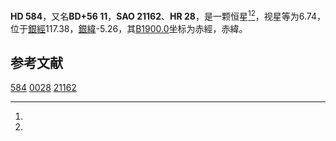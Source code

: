 {{Starbox begin
| name = HD 584
}}
{{Starbox observe
| epoch = [[J2000.0|J2000.0]]
| constell = {{星座名待查}}<ref name=SIMBAD>{{cite web
 | url=http://simbad.u-strasbg.fr/simbad/sim-id?Ident=HR+28
 | title=Pulsating variable Star
 | publisher=Centre de Données astronomiques de Strasbourg
 | work=SIMBAD
 | accessdate=2012-07-13
 | archive-date=2016-03-16
 | archive-url=https://web.archive.org/web/20160316194826/http://simbad.u-strasbg.fr/simbad/sim-id?Ident=HR+28
 | dead-url=no
 }}</ref><ref name=DATA>{{cite web
 | url=http://vizier.u-strasbg.fr/viz-bin/VizieR-5?-out.add=.&-source=5050&-corr=PK=HR&-out.max=9999&HR=28
 | title=VizieR Detailed Page
 | accessdate=2012-07-13
 | archive-date=2016-03-04
 | archive-url=https://web.archive.org/web/20160304221031/http://vizier.u-strasbg.fr/viz-bin/VizieR-5?-out.add=.&-source=5050&-corr=PK=HR&-out.max=9999&HR=28
 | dead-url=no
 }}</ref>
| 星官 = 
| ra = {{RA|0|10|29.7}}<ref name=SIMBAD /><ref name=DATA />
| dec = {{DEC|+57|9|56}}<ref name=SIMBAD /><ref name=DATA />
| appmag_v = 6.74<ref name=SIMBAD /><ref name=DATA />
}}
{{Starbox character
| class = B7IV<ref name=SIMBAD /><ref name=DATA />
| b-v = -0.08<ref name=SIMBAD /><ref name=DATA />
| u-b = -0.41<ref name=SIMBAD /><ref name=DATA />
| r-i = <ref name=SIMBAD /><ref name=DATA />
| variable = 
}}
{{Starbox astrometry
| radial_v = -0.41
| prop_mo_ra = 2
| parallax = 
| p_error = 
}}
{{Starbox catalog
| names =BD+56 11，[[SAO星表|SAO]] 21162，[[HD星表|HD]] 584，[[HR星表|HR]] 28}}
{{Starbox reference |Simbad=HR+28}}
{{Starbox end}}

'''HD 584'''，又名'''BD+56 11'''，'''SAO 21162'''、'''HR 28'''，是一颗恒星<ref name=SIMBAD /><ref name=DATA />，视星等为6.74，位于[[銀道座標系|銀經]]117.38，[[銀道座標系|銀緯]]-5.26，其[[B1900.0|B1900.0]]坐标为赤經{{RA|0|5|15}}，赤緯{{DEC|+56|-5.26|32}}。

== 参考文献 ==
{{reflist}}

{{star-stub}}

[[Category:HD和HDE天體|584]]
[[Category:HR天體|0028]]
[[Category:SAO天體|21162]]